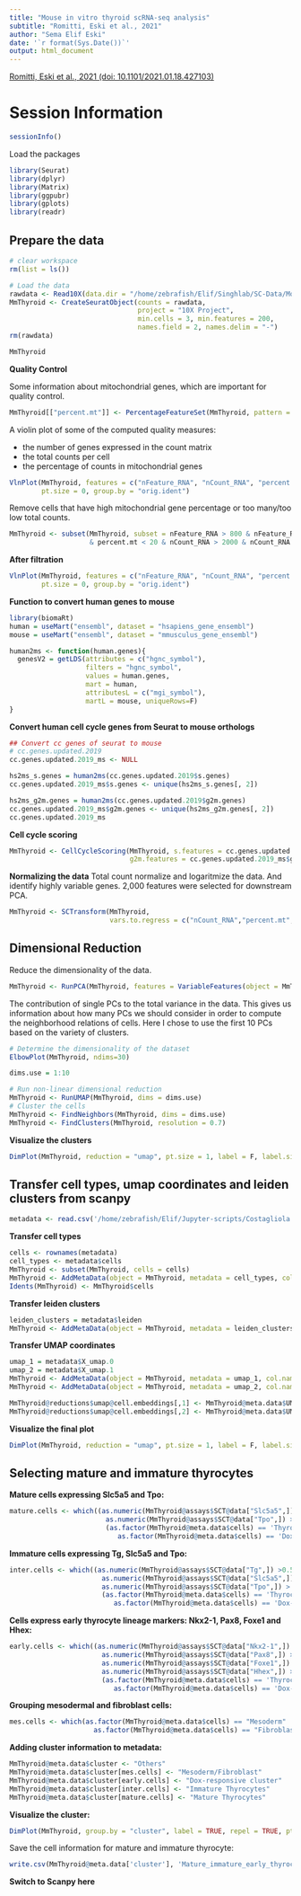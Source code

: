 ```yaml
---
title: "Mouse in vitro thyroid scRNA-seq analysis"
subtitle: "Romitti, Eski et al., 2021" 
author: "Sema Elif Eski"
date: '`r format(Sys.Date())`'
output: html_document
---
```


[Romitti, Eski et al., 2021 (doi: 10.1101/2021.01.18.427103)](https://www.biorxiv.org/content/10.1101/2021.01.18.427103v1)

# Session Information
```r
sessionInfo()
```

Load the packages

```r
library(Seurat)
library(dplyr)
library(Matrix)
library(ggpubr)
library(gplots)
library(readr)
```

## Prepare the data

```r
# clear workspace
rm(list = ls())

# Load the data
rawdata <- Read10X(data.dir = "/home/zebrafish/Elif/Singhlab/SC-Data/Mouse_BFX1208/filtered_feature_bc_matrix/")
MmThyroid <- CreateSeuratObject(counts = rawdata,
                                project = "10X Project",
                                min.cells = 3, min.features = 200, 
                                names.field = 2, names.delim = "-")
rm(rawdata)
```
```r
MmThyroid
```


**Quality Control**

Some information about mitochondrial genes, which are important for quality control.
```r
MmThyroid[["percent.mt"]] <- PercentageFeatureSet(MmThyroid, pattern = "^mt-")
```

A violin plot of some of the computed quality measures:

  - the number of genes expressed in the count matrix
  - the total counts per cell
  - the percentage of counts in mitochondrial genes

```r
VlnPlot(MmThyroid, features = c("nFeature_RNA", "nCount_RNA", "percent.mt"), ncol = 3,
        pt.size = 0, group.by = "orig.ident")
```

Remove cells that have high mitochondrial gene percentage or too many/too low total counts.

```r
MmThyroid <- subset(MmThyroid, subset = nFeature_RNA > 800 & nFeature_RNA < 5000
                    & percent.mt < 20 & nCount_RNA > 2000 & nCount_RNA < 20000)
```

**After filtration**

```r
VlnPlot(MmThyroid, features = c("nFeature_RNA", "nCount_RNA", "percent.mt"), ncol = 3,
        pt.size = 0, group.by = "orig.ident")
```

**Function to convert human genes to mouse**

```r
library(biomaRt)
human = useMart("ensembl", dataset = "hsapiens_gene_ensembl")
mouse = useMart("ensembl", dataset = "mmusculus_gene_ensembl")

human2ms <- function(human.genes){
  genesV2 = getLDS(attributes = c("hgnc_symbol"), 
                   filters = "hgnc_symbol", 
                   values = human.genes, 
                   mart = human, 
                   attributesL = c("mgi_symbol"), 
                   martL = mouse, uniqueRows=F)
}
```

**Convert human cell cycle genes from Seurat to mouse orthologs**
```r
## Convert cc genes of seurat to mouse
# cc.genes.updated.2019
cc.genes.updated.2019_ms <- NULL

hs2ms_s.genes = human2ms(cc.genes.updated.2019$s.genes)
cc.genes.updated.2019_ms$s.genes <- unique(hs2ms_s.genes[, 2])

hs2ms_g2m.genes = human2ms(cc.genes.updated.2019$g2m.genes)
cc.genes.updated.2019_ms$g2m.genes <- unique(hs2ms_g2m.genes[, 2])
cc.genes.updated.2019_ms
```
**Cell cycle scoring**
```r
MmThyroid <- CellCycleScoring(MmThyroid, s.features = cc.genes.updated.2019_ms$s.genes,
                              g2m.features = cc.genes.updated.2019_ms$g2m.genes)
```

**Normalizing the data**
Total count normalize and logaritmize the data. And identify highly variable genes. 2,000 features were selected for downstream PCA.

```r
MmThyroid <- SCTransform(MmThyroid,
                         vars.to.regress = c("nCount_RNA","percent.mt","S.Score", "G2M.Score"), variable.features.n = 2000)
```


## Dimensional Reduction
Reduce the dimensionality of the data. 

```r
MmThyroid <- RunPCA(MmThyroid, features = VariableFeatures(object = MmThyroid))
```

The contribution of single PCs to the total variance in the data. This gives us information about how many PCs we should consider in order to compute the neighborhood relations of cells. Here I chose to use the first 10 PCs based on the variety of clusters.

```r
# Determine the dimensionality of the dataset
ElbowPlot(MmThyroid, ndims=30)

dims.use = 1:10
```
```r
# Run non-linear dimensional reduction
MmThyroid <- RunUMAP(MmThyroid, dims = dims.use)
# Cluster the cells
MmThyroid <- FindNeighbors(MmThyroid, dims = dims.use)
MmThyroid <- FindClusters(MmThyroid, resolution = 0.7)
```

**Visualize the clusters**
```r
DimPlot(MmThyroid, reduction = "umap", pt.size = 1, label = F, label.size = 6)
```

## Transfer cell types, umap coordinates and leiden clusters from scanpy

```r
metadata <- read.csv('/home/zebrafish/Elif/Jupyter-scripts/Costagliola lab/metadata.csv', row.names = 1)
```

**Transfer cell types**
```r
cells <- rownames(metadata)
cell_types <- metadata$cells
MmThyroid <- subset(MmThyroid, cells = cells)
MmThyroid <- AddMetaData(object = MmThyroid, metadata = cell_types, col.name = 'cells')
Idents(MmThyroid) <- MmThyroid$cells
```

**Transfer leiden clusters**
```r
leiden_clusters = metadata$leiden
MmThyroid <- AddMetaData(object = MmThyroid, metadata = leiden_clusters, col.name = 'leiden')
```

**Transfer UMAP coordinates**
```r
umap_1 = metadata$X_umap.0
umap_2 = metadata$X_umap.1
MmThyroid <- AddMetaData(object = MmThyroid, metadata = umap_1, col.name = 'UMAP_1')
MmThyroid <- AddMetaData(object = MmThyroid, metadata = umap_2, col.name = 'UMAP_2')

MmThyroid@reductions$umap@cell.embeddings[,1] <- MmThyroid@meta.data$UMAP_1
MmThyroid@reductions$umap@cell.embeddings[,2] <- MmThyroid@meta.data$UMAP_2
```

**Visualize the final plot**
```r
DimPlot(MmThyroid, reduction = "umap", pt.size = 1, label = F, label.size = 6, group.by = c("cells"))
```

## Selecting mature and immature thyrocytes

**Mature cells expressing Slc5a5 and Tpo:**
```r
mature.cells <- which((as.numeric(MmThyroid@assays$SCT@data["Slc5a5",]) > 0.5 |
                        as.numeric(MmThyroid@assays$SCT@data["Tpo",]) > 0.5) &
                        (as.factor(MmThyroid@meta.data$cells) == 'Thyrocytes' |
                           as.factor(MmThyroid@meta.data$cells) == 'Dox-responsive cluster'))
```

**Immature cells expressing Tg, Slc5a5 and Tpo:**
```r
inter.cells <- which((as.numeric(MmThyroid@assays$SCT@data["Tg",]) >0.5 |
                       as.numeric(MmThyroid@assays$SCT@data["Slc5a5",]) > 0.5 |
                       as.numeric(MmThyroid@assays$SCT@data["Tpo",]) > 0.5) &
                       (as.factor(MmThyroid@meta.data$cells) == 'Thyrocytes' |
                          as.factor(MmThyroid@meta.data$cells) == 'Dox-responsive cluster'))
```

**Cells express early thyrocyte lineage markers: Nkx2-1, Pax8, Foxe1 and Hhex:**
```r
early.cells <- which((as.numeric(MmThyroid@assays$SCT@data["Nkx2-1",]) > 0.5 |
                       as.numeric(MmThyroid@assays$SCT@data["Pax8",]) > 0.5 |
                       as.numeric(MmThyroid@assays$SCT@data["Foxe1",]) > 0.5 |
                       as.numeric(MmThyroid@assays$SCT@data["Hhex",]) > 0.5 ) &
                       (as.factor(MmThyroid@meta.data$cells) == 'Thyrocytes' |
                          as.factor(MmThyroid@meta.data$cells) == 'Dox-responsive cluster'))
```

**Grouping mesodermal and fibroblast cells:**
```r
mes.cells <- which(as.factor(MmThyroid@meta.data$cells) == "Mesoderm" |
                     as.factor(MmThyroid@meta.data$cells) == "Fibroblasts")
```

**Adding cluster information to metadata:**
```r
MmThyroid@meta.data$cluster <- "Others"
MmThyroid@meta.data$cluster[mes.cells] <- "Mesoderm/Fibroblast"
MmThyroid@meta.data$cluster[early.cells] <- "Dox-responsive cluster"
MmThyroid@meta.data$cluster[inter.cells] <- "Immature Thyrocytes"
MmThyroid@meta.data$cluster[mature.cells] <- "Mature Thyrocytes"
```

**Visualize the cluster:**
```r
DimPlot(MmThyroid, group.by = "cluster", label = TRUE, repel = TRUE, pt.size = 1)+ NoLegend()
```

Save the cell information for mature and immature thyrocyte:
```r
write.csv(MmThyroid@meta.data['cluster'], 'Mature_immature_early_thyrocytes.csv')
```

**Switch to Scanpy here**